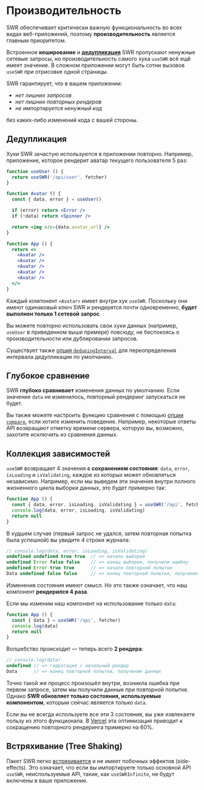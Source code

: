 # Производительность

SWR обеспечивает критически важную функциональность во всех видах веб-приложений, поэтому
**производительность** является главным приоритетом.

Встроенное **кеширование** и **[дедупликация](#дедупликация)** SWR пропускают ненужные сетевые запросы,
но производительность самого хука `useSWR` всё ещё имеет значение. В сложном приложении могут быть сотни
вызовов `useSWR` при отрисовке одной страницы.

SWR гарантирует, что в вашем приложении:

- _нет лишних запросов_
- _нет лишних повторных рендеров_
- _не импортируется ненужный код_

без каких-либо изменений кода с вашей стороны.

## Дедупликация

Хуки SWR зачастую используются в приложении повторно. Например, приложение, которое рендерит
аватар текущего пользователя 5 раз:

```jsx
function useUser () {
  return useSWR('/api/user', fetcher)
}

function Avatar () {
  const { data, error } = useUser()

  if (error) return <Error />
  if (!data) return <Spinner />

  return <img src={data.avatar_url} />
}

function App () {
  return <>
    <Avatar />
    <Avatar />
    <Avatar />
    <Avatar />
    <Avatar />
  </>
}
```

Каждый компонент `<Avatar>` имеет внутри хук `useSWR`. Поскольку они имеют одинаковый ключ SWR
и рендерятся почти одновременно, **будет выполнен только 1 сетевой запрос**.

Вы можете повторно использовать свои хуки данных (например, `useUser` в приведенном выше примере) повсюду,
не беспокоясь о производительности или дублировании запросов.

Существует также [опция `dedupingInterval`](/docs/api) для переопределения интервала дедупликации
по умолчанию.

## Глубокое сравнение

SWR **глубоко сравнивает** изменения данных по умолчанию. Если значение `data` не изменилось,
повторный рендеринг запускаться не будет.

Вы также можете настроить функцию сравнения с помощью [опции `compare`](/docs/api), если хотите
изменить поведение. Например, некоторые ответы API возвращают отметку времени сервера, которую вы,
возможно, захотите исключить из сравнения данных.

## Коллекция зависимостей

`useSWR` возвращает 4 значения **с сохранением состояния**: `data`, `error`, `isLoading` и `isValidating`,
каждое из которых может обновляться независимо. Например, если мы выведем эти значения внутри
полного жизненного цикла выборки данных, это будет примерно так:

```jsx
function App () {
  const { data, error, isLoading, isValidating } = useSWR('/api', fetcher)
  console.log(data, error, isLoading, isValidating)
  return null
}
```

В худшем случае (первый запрос не удался, затем повторная попытка была успешной) вы увидите 4 строки журнала:

```js
// console.log(data, error, isLoading, isValidating)
undefined undefined true true  // => начало выборки
undefined Error false false    // => конец выборки, получили ошибку
undefined Error true true      // => начало повторной попытки
Data undefined false false     // => конец повторной попытки, получение данных
```

Изменения состояния имеют смысл. Но это также означает, что наш компонент **рендерился 4 раза**.

Если мы изменим наш компонент на использование только `data`:

```jsx
function App () {
  const { data } = useSWR('/api', fetcher)
  console.log(data)
  return null
}
```

Волшебство происходит — теперь всего **2 рендера**:

```js
// console.log(data)
undefined // => гидратация / начальный рендер
Data      // => конец повторной попытки, получение данных
```

Точно такой же процесс произошёл внутри, возникла ошибка при первом запросе, затем мы получили данные
при повторной попытке. Однако **SWR обновляет только состояния, используемые компонентом**,
которым сейчас является только `data`.

Если вы не всегда используете все эти 3 состояния, вы уже извлекаете пользу из этого функционала.
В [Vercel](https://vercel.com) эта оптимизация приводит к сокращению повторного рендеринга примерно на 60%.

## Встряхивание (Tree Shaking)

Пакет SWR легко [встряхивается](https://webpack.js.org/guides/tree-shaking) и не имеет побочных эффектов
(side-effects). Это означает, что если вы импортируете только основной API `useSWR`, неиспользуемые API,
такие, как `useSWRInfinite`, не будут включены в ваше приложение.
